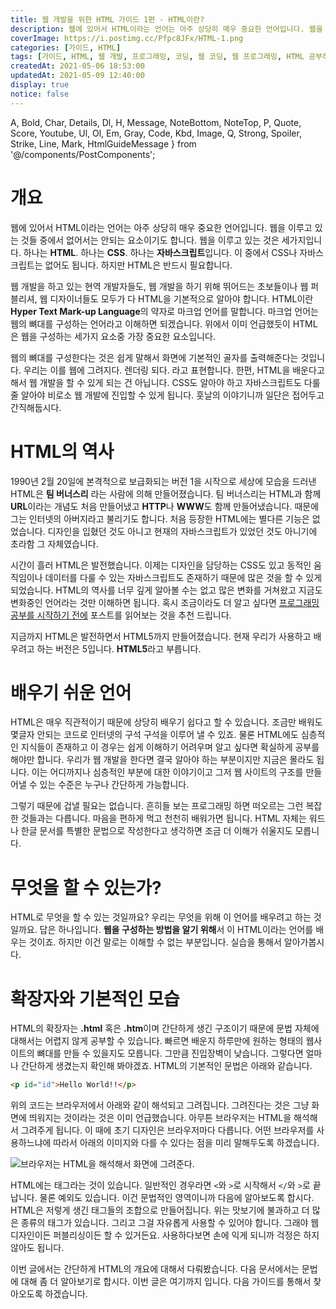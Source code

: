 ```yaml
---
title: 웹 개발을 위한 HTML 가이드 1편 - HTML이란?
description: 웹에 있어서 HTML이라는 언어는 아주 상당히 매우 중요한 언어입니다. 웹을 이루고 있는 것들 중에서 없어서는 안되는 요소이기도 합니다. 웹을 이루고 있는 것은 세가지입니다. 하나는 HTML. 하나는 CSS. 하나는 자바스크립트입니다. 이 중에서 CSS나 자바스크립트는 없어도 됩니다. 하지만 HTML은 반드시 필요합니다.
coverImage: https://i.postimg.cc/Pfpc8JFx/HTML-1.png
categories: [가이드, HTML]
tags: [가이드, HTML, 웹 개발, 프로그래밍, 코딩, 웹 코딩, 웹 프로그래밍, HTML 공부하기, HTML 초보]
createdAt: 2021-05-06 18:53:00
updatedAt: 2021-05-09 12:40:00
display: true
notice: false
---
```


  A, Bold, Char, Details, Dl, H, Message, NoteBottom, NoteTop, P,
  Quote, Score, Youtube, Ul, Ol, Em, Gray, Code, Kbd, Image,
  Q, Strong, Spoiler, Strike, Line, Mark, HtmlGuideMessage
} from '@/components/PostComponents';

<HtmlGuideMessage />

# 개요
웹에 있어서 HTML이라는 언어는 아주 상당히 매우 중요한 언어입니다. 웹을 이루고 있는 것들 중에서 없어서는 안되는 요소이기도 합니다. 웹을 이루고 있는 것은 세가지입니다. 하나는 **HTML**. 하나는 **CSS**. 하나는 **자바스크립트**입니다. 이 중에서 CSS나 자바스크립트는 없어도 됩니다. 하지만 HTML은 반드시 필요합니다.

웹 개발을 하고 있는 현역 개발자들도, 웹 개발을 하기 위해 뛰어드는 초보들이나 웹 퍼블리셔, 웹 디자이너들도 모두가 다 HTML을 기본적으로 알아야 합니다. HTML이란 **Hyper Text Mark-up Language**의 약자로 마크업 언어를 말합니다. 마크업 언어는 웹의 뼈대를 구성하는 언어라고 이해하면 되겠습니다. 위에서 이미 언급했듯이 HTML은 웹을 구성하는 세가지 요소중 가장 중요한 요소입니다.

웹의 뼈대를 구성한다는 것은 쉽게 말해서 화면에 기본적인 골자를 출력해준다는 것입니다. 우리는 이를 웹에 그려지다. 렌더링 되다. 라고 표현합니다. 한편, HTML을 배운다고 해서 웹 개발을 할 수 있게 되는 건 아닙니다. CSS도 알아야 하고 자바스크립트도 다룰 줄 알아야 비로소 웹 개발에 진입할 수 있게 됩니다. 훗날의 이야기니까 일단은 접어두고 간직해둡시다.

# HTML의 역사
1990년 2월 20일에 본격적으로 보급화되는 버전 1을 시작으로 세상에 모습을 드러낸 HTML은 **팀 버너스리** 라는 사람에 의해 만들어졌습니다. 팀 버너스리는 HTML과 함께 **URL**이라는 개념도 처음 만들어냈고 **HTTP**나 **WWW**도 함께 만들어냈습니다. 때문에 그는 인터넷의 아버지라고 불리기도 합니다. 처음 등장한 HTML에는 별다른 기능은 없었습니다. 디자인을 입혔던 것도 아니고 현재의 자바스크립트가 있었던 것도 아니기에 초라함 그 자체였습니다.

<P>시간이 흘러 HTML은 발전했습니다. 이제는 디자인을 담당하는 CSS도 있고 동적인 움직임이나 데이터를 다룰 수 있는 자바스크립트도 존재하기 때문에 많은 것을 할 수 있게 되었습니다. HTML의 역사를 너무 깊게 알아볼 수는 없고 많은 변화를 거쳐왔고 지금도 변화중인 언어라는 것만 이해하면 됩니다. 혹시 조금이라도 더 알고 싶다면 <A type={'blog'} href={'/blog/post/2021-05-02-02-what-programing'}>프로그래밍 공부를 시작하기 전에</A> 포스트를 읽어보는 것을 추천 드립니다.</P>

지금까지 HTML은 발전하면서 HTML5까지 만들어졌습니다. 현재 우리가 사용하고 배우려고 하는 버전은 5입니다. **HTML5**라고 부릅니다.

# 배우기 쉬운 언어
HTML은 매우 직관적이기 때문에 상당히 배우기 쉽다고 할 수 있습니다. 조금만 배워도 몇글자 안되는 코드로 인터넷의 구석 구석을 이루어 낼 수 있죠. 물론 HTML에도 심층적인 지식들이 존재하고 이 경우는 쉽게 이해하기 어려우며 알고 싶다면 확실하게 공부를 해야만 합니다. 우리가 웹 개발을 한다면 결국 알아야 하는 부분이지만 지금은 몰라도 됩니다. 이는 어디까지나 심층적인 부분에 대한 이야기이고 그저 웹 사이트의 구조를 만들어낼 수 있는 수준은 누구나 간단하게 가능합니다.

그렇기 때문에 겁낼 필요는 없습니다. 흔히들 보는 프로그래밍 하면 떠오르는 그런 복잡한 것들과는 다릅니다. 마음을 편하게 먹고 천천히 배워가면 됩니다. HTML 자체는 워드나 한글 문서를 특별한 문법으로 작성한다고 생각하면 조금 더 이해가 쉬울지도 모릅니다.

# 무엇을 할 수 있는가?
HTML로 무엇을 할 수 있는 것일까요? 우리는 무엇을 위해 이 언어를 배우려고 하는 것일까요. 답은 하나입니다. **웹을 구성하는 방법을 알기 위해**서 이 HTML이라는 언어를 배우는 것이죠. 하지만 이건 말로는 이해할 수 없는 부분입니다. 실습을 통해서 알아가봅시다.

# 확장자와 기본적인 모습
HTML의 확장자는 **.html** 혹은 **.htm**이며 간단하게 생긴 구조이기 때문에 문법 자체에 대해서는 어렵지 않게 공부할 수 있습니다. 빠르면 배운지 하루만에 원하는 형태의 웹사이트의 뼈대를 만들 수 있을지도 모릅니다. 그만큼 진입장벽이 낮습니다. 그렇다면 얼마나 간단하게 생겼는지 확인해 봐야겠죠. HTML의 기본적인 문법은 아래와 같습니다.

```html
<p id="id">Hello World!!</p>
```

위의 코드는 브라우저에서 아래와 같이 해석되고 그려집니다. 그려진다는 것은 그냥 화면에 띄워지는 것이라는 것은 이미 언급했습니다. 아무튼 브라우저는 HTML을 해석해서 그려주게 됩니다. 이 때에 초기 디자인은 브라우저마다 다릅니다. 어떤 브라우저를 사용하느냐에 따라서 아래의 이미지와 다를 수 있다는 점을 미리 말해두도록 하겠습니다.

![브라우저는 HTML을 해석해서 화면에 그려준다.](https://i.postimg.cc/GhRKKxj4/2021-0506-194926-001.png)

HTML에는 태그라는 것이 있습니다. 일반적인 경우라면 `<`와 `>`로 시작해서 `</`와 `>`로 끝납니다. 물론 예외도 있습니다. 이건 문법적인 영역이니까 다음에 알아보도록 합시다. HTML은 저렇게 생긴 태그들의 조합으로 만들어집니다. 위는 맛보기에 불과하고 더 많은 종류의 태그가 있습니다. 그리고 그걸 자유롭게 사용할 수 있어야 합니다. 그래야 웹 디자인이든 퍼블리싱이든 할 수 있거든요. 사용하다보면 손에 익게 되니까 걱정은 하지 않아도 됩니다.

이번 글에서는 간단하게 HTML의 개요에 대해서 다뤄봤습니다. 다음 문서에서는 문법에 대해 좀 더 알아보기로 합시다. 이번 글은 여기까지 입니다. 다음 가이드를 통해서 찾아오도록 하겠습니다.